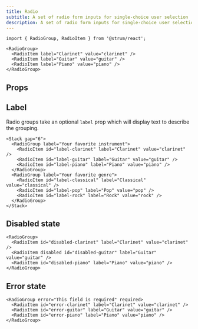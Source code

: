 ```yaml
---
title: Radio
subtitle: A set of radio form inputs for single-choice user selection
description: A set of radio form inputs for single-choice user selection
---
```


```tsx
import { RadioGroup, RadioItem } from '@strum/react';
```

```tsx live name="simple radio"
<RadioGroup>
  <RadioItem label="Clarinet" value="clarinet" />
  <RadioItem label="Guitar" value="guitar" />
  <RadioItem label="Piano" value="piano" />
</RadioGroup>
```

## Props

<PropsTable sourceLink={sourceLink} types={types} />

## Label

Radio groups take an optional `label` prop which will display text to describe the grouping.

```tsx live name="radio group label"
<Stack gap="6">
  <RadioGroup label="Your favorite instrument">
    <RadioItem id="label-clarinet" label="Clarinet" value="clarinet" />
    <RadioItem id="label-guitar" label="Guitar" value="guitar" />
    <RadioItem id="label-piano" label="Piano" value="piano" />
  </RadioGroup>
  <RadioGroup label="Your favorite genre">
    <RadioItem id="label-classical" label="Classical" value="classical" />
    <RadioItem id="label-pop" label="Pop" value="pop" />
    <RadioItem id="label-rock" label="Rock" value="rock" />
  </RadioGroup>
</Stack>
```

## Disabled state

```tsx live name="disabled radio"
<RadioGroup>
  <RadioItem id="disabled-clarinet" label="Clarinet" value="clarinet" />
  <RadioItem disabled id="disabled-guitar" label="Guitar" value="guitar" />
  <RadioItem id="disabled-piano" label="Piano" value="piano" />
</RadioGroup>
```

## Error state

```tsx live name="radio error"
<RadioGroup error="This field is required" required>
  <RadioItem id="error-clarinet" label="Clarinet" value="clarinet" />
  <RadioItem id="error-guitar" label="Guitar" value="guitar" />
  <RadioItem id="error-piano" label="Piano" value="piano" />
</RadioGroup>
```

